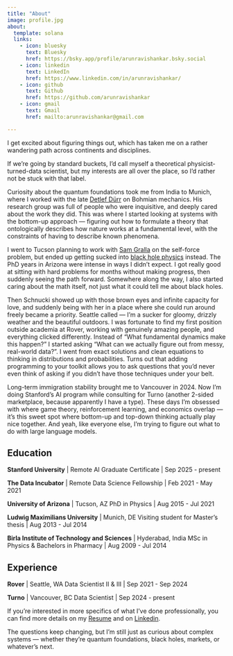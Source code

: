 ```yaml
---
title: "About"
image: profile.jpg
about:
  template: solana
  links:
    - icon: bluesky
      text: Bluesky
      href: https://bsky.app/profile/arunravishankar.bsky.social
    - icon: linkedin
      text: LinkedIn
      href: https://www.linkedin.com/in/arunravishankar/
    - icon: github
      text: Github
      href: https://github.com/arunravishankar
    - icon: gmail
      text: Gmail
      href: mailto:arunravishankar@gmail.com

---
```

I get excited about figuring things out, which has taken me on a rather wandering path across continents and disciplines.

If we're going by standard buckets, I'd call myself a theoretical physicist-turned-data scientist, 
but my interests are all over the place, so I'd rather not be stuck with that label.

Curiosity about the quantum foundations took me from India to Munich, where I worked with the late [Detlef Dürr](https://www.mathematik.uni-muenchen.de/~duerr/) 
on Bohmian mechanics. His research group was full of people who were inquisitive, and deeply cared about the work they did. 
This was where I started looking at systems with the bottom-up approach — figuring out how to formulate a 
theory that ontologically describes how nature works at a fundamental level, with the constraints of 
having to describe known phenomena.

I went to Tucson planning to work with [Sam Gralla](https://sgralla.arizona.edu/) on the self-force problem, but ended up getting sucked into 
[black hole physics](https://inspirehep.net/authors/1798223) instead. The PhD years in Arizona were intense in ways I didn't expect. 
I got really good at sitting with hard problems for months without making progress, 
then suddenly seeing the path forward. Somewhere along the way, I also started caring about the math itself, 
not just what it could tell me about black holes.

Then Schnucki showed up with those brown eyes and infinite capacity for love, and suddenly being with her 
in a place where she could run around freely became a priority. Seattle called — I'm a sucker for gloomy, 
drizzly weather and the beautiful outdoors. I was fortunate to find my first position outside academia at Rover, 
working with genuinely amazing people, and everything clicked differently. Instead of 
"What fundamental dynamics make this happen?" I started asking "What can we actually figure out from messy, 
real-world data?". I went from exact solutions and clean equations to thinking in distributions and probabilities. 
Turns out that adding programming to your toolkit allows you to ask questions that you'd never 
even think of asking if you didn't have those techniques under your belt.

Long-term immigration stability brought me to Vancouver in 2024. Now I'm doing Stanford's AI program while consulting for 
Turno (another 2-sided marketplace, because apparently I have a type). These days I'm obsessed with where game theory, 
reinforcement learning, and economics overlap — it's this sweet spot where bottom-up and top-down thinking actually 
play nice together. And yeah, like everyone else, I'm trying to figure out what to do with large language models.


## Education
**Stanford University** | Remote
AI Graduate Certificate | Sep 2025 - present

**The Data Incubator** | Remote
Data Science Fellowship | Feb 2021 - May 2021

**University of Arizona** | Tucson, AZ 
PhD in Physics | Aug 2015 - Jul 2021

**Ludwig Maximilians University** | Munich, DE
Visiting student for Master's thesis | Aug 2013 - Jul 2014 

**Birla Institute of Technology and Sciences** | Hyderabad, India
MSc in Physics & Bachelors in Pharmacy | Aug 2009 - Jul 2014

## Experience
**Rover** | Seattle, WA
Data Scientist II & III | Sep 2021 - Sep 2024

**Turno** | Vancouver, BC
Data Scientist | Sep 2024 - present

If you're interested in more specifics of what I've done professionally, you can find more details on my [Resume](https://arunravishankar.github.io/cv/) and on [Linkedin](https://www.linkedin.com/in/arunravishankar/).

The questions keep changing, but I'm still just as curious about complex systems — whether they're quantum foundations, black holes, markets, or whatever's next.